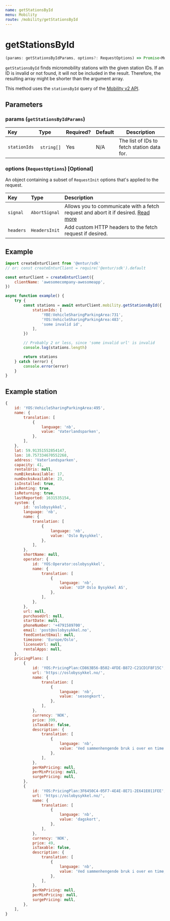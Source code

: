 ```yaml
---
name: getStationsById
menu: Mobility
route: /mobility/getStationsById
---
```


# getStationsById

```typescript
(params: getStationsByIdParams, options?: RequestOptions) => Promise<MobilityTypes.Station[]>
```

`getStationsById` finds micromobility stations with the given station IDs.
If an ID is invalid or not found, it will not be included in the result. Therefore, the resulting
array might be shorter than the argument array.

This method uses the `stationsById` query of the [Mobility v2 API](https://developer.entur.org/pages-mobility-docs-mobility-v2).

## Parameters

### params (`getStationsByIdParams`)

| Key          | Type        | Required? | Default | Description                                |
| :----------- | :---------- | :-------- | :------ | ------------------------------------------ |
| `stationIds` |  `string[]` | Yes       | N/A     | The list of IDs to fetch station data for. |

### options (`RequestOptions`) [Optional]

An object containing a subset of `RequestInit` options that's applied to the request.

| Key       | Type          | Description                                                                                                                                       |
| :-------- | :------------ | :------------------------------------------------------------------------------------------------------------------------------------------------ |
| `signal`  | `AbortSignal` | Allows you to communicate with a fetch request and abort it if desired. [Read more](https://developer.mozilla.org/en-US/docs/Web/API/AbortSignal) |
| `headers` | `HeadersInit` | Add custom HTTP headers to the fetch request if desired.                                                                                          |

## Example

```javascript
import createEnturClient from '@entur/sdk'
// or: const createEnturClient = require('@entur/sdk').default

const enturClient = createEnturClient({
    clientName: 'awesomecompany-awesomeapp',
})

async function example() {
    try {
        const stations = await enturClient.mobility.getStationsById({
            stationIds: [
                'YBE:VehicleSharingParkingArea:731',
                'YOS:VehicleSharingParkingArea:483',
                'some invalid id',
            ],
        })

        // Probably 2 or less, since 'some invalid url' is invalid
        console.log(stations.length)

        return stations
    } catch (error) {
        console.error(error)
    }
}
```

## Example station

```javascript
{
    id: 'YOS:VehicleSharingParkingArea:495',
    name: {
        translation: [
            {
                language: 'nb',
                value: 'Vaterlandsparken',
            },
        ],
    },
    lat: 59.91351552854147,
    lon: 10.757334670552268,
    address: 'Vaterlandsparken',
    capacity: 41,
    rentalUris: null,
    numBikesAvailable: 17,
    numDocksAvailable: 23,
    isInstalled: true,
    isRenting: true,
    isReturning: true,
    lastReported: 1631535154,
    system: {
        id: 'oslobysykkel',
        language: 'nb',
        name: {
            translation: [
                {
                    language: 'nb',
                    value: 'Oslo Bysykkel',
                },
            ],
        },
        shortName: null,
        operator: {
            id: 'YOS:Operator:oslobysykkel',
            name: {
                translation: [
                    {
                        language: 'nb',
                        value: 'UIP Oslo Bysykkel AS',
                    },
                ],
            },
        },
        url: null,
        purchaseUrl: null,
        startDate: null,
        phoneNumber: '+4791589700',
        email: 'post@oslobysykkel.no',
        feedContactEmail: null,
        timezone: 'Europe/Oslo',
        licenseUrl: null,
        rentalApps: null,
    },
    pricingPlans: [
        {
            id: 'YOS:PricingPlan:CD863B56-B502-4FDE-B872-C21CD1F8F15C',
            url: 'https://oslobysykkel.no/',
            name: {
                translation: [
                    {
                        language: 'nb',
                        value: 'sesongkort',
                    },
                ],
            },
            currency: 'NOK',
            price: 399,
            isTaxable: false,
            description: {
                translation: [
                    {
                        language: 'nb',
                        value: 'Ved sammenhengende bruk i over en time vil det forekomme et ekstra gebyr på 15.0 NOK per kvarter.',
                    },
                ],
            },
            perKmPricing: null,
            perMinPricing: null,
            surgePricing: null,
        },
        {
            id: 'YOS:PricingPlan:3F6450C4-05F7-4E4E-8E71-2E641E011FEE',
            url: 'https://oslobysykkel.no/',
            name: {
                translation: [
                    {
                        language: 'nb',
                        value: 'dagskort',
                    },
                ],
            },
            currency: 'NOK',
            price: 49,
            isTaxable: false,
            description: {
                translation: [
                    {
                        language: 'nb',
                        value: 'Ved sammenhengende bruk i over en time, vil det forekomme et ekstra gebyr på 15.0 NOK per kvarter.',
                    },
                ],
            },
            perKmPricing: null,
            perMinPricing: null,
            surgePricing: null,
        },
    ],
}
```

